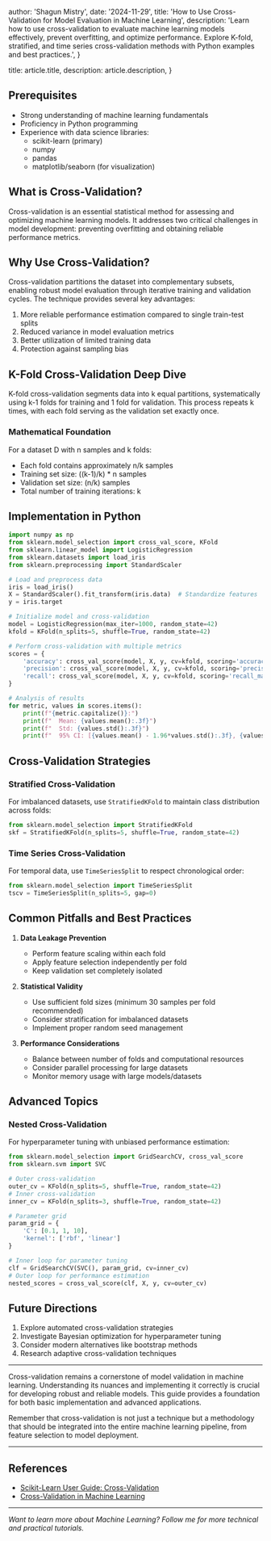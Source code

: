 
  author: 'Shagun Mistry',
  date: '2024-11-29',
  title: 'How to Use Cross-Validation for Model Evaluation in Machine Learning',
  description:
    'Learn how to use cross-validation to evaluate machine learning models effectively, prevent overfitting, and optimize performance. Explore K-fold, stratified, and time series cross-validation methods with Python examples and best practices.',
}

  title: article.title,
  description: article.description,
}


## Prerequisites

- Strong understanding of machine learning fundamentals
- Proficiency in Python programming
- Experience with data science libraries:
  - scikit-learn (primary)
  - numpy
  - pandas
  - matplotlib/seaborn (for visualization)

## What is Cross-Validation?

Cross-validation is an essential statistical method for assessing and optimizing machine learning models. It addresses two critical challenges in model development: preventing overfitting and obtaining reliable performance metrics.

## Why Use Cross-Validation?

Cross-validation partitions the dataset into complementary subsets, enabling robust model evaluation through iterative training and validation cycles. The technique provides several key advantages:

1. More reliable performance estimation compared to single train-test splits
2. Reduced variance in model evaluation metrics
3. Better utilization of limited training data
4. Protection against sampling bias

## K-Fold Cross-Validation Deep Dive

K-fold cross-validation segments data into k equal partitions, systematically using k-1 folds for training and 1 fold for validation. This process repeats k times, with each fold serving as the validation set exactly once.

### Mathematical Foundation

For a dataset D with n samples and k folds:

- Each fold contains approximately n/k samples
- Training set size: ((k-1)/k) \* n samples
- Validation set size: (n/k) samples
- Total number of training iterations: k

## Implementation in Python

```python
import numpy as np
from sklearn.model_selection import cross_val_score, KFold
from sklearn.linear_model import LogisticRegression
from sklearn.datasets import load_iris
from sklearn.preprocessing import StandardScaler

# Load and preprocess data
iris = load_iris()
X = StandardScaler().fit_transform(iris.data)  # Standardize features
y = iris.target

# Initialize model and cross-validation
model = LogisticRegression(max_iter=1000, random_state=42)
kfold = KFold(n_splits=5, shuffle=True, random_state=42)

# Perform cross-validation with multiple metrics
scores = {
    'accuracy': cross_val_score(model, X, y, cv=kfold, scoring='accuracy'),
    'precision': cross_val_score(model, X, y, cv=kfold, scoring='precision_macro'),
    'recall': cross_val_score(model, X, y, cv=kfold, scoring='recall_macro')
}

# Analysis of results
for metric, values in scores.items():
    print(f"{metric.capitalize()}:")
    print(f"  Mean: {values.mean():.3f}")
    print(f"  Std: {values.std():.3f}")
    print(f"  95% CI: [{values.mean() - 1.96*values.std():.3f}, {values.mean() + 1.96*values.std():.3f}]")
```

## Cross-Validation Strategies

### Stratified Cross-Validation

For imbalanced datasets, use `StratifiedKFold` to maintain class distribution across folds:

```python
from sklearn.model_selection import StratifiedKFold
skf = StratifiedKFold(n_splits=5, shuffle=True, random_state=42)
```

### Time Series Cross-Validation

For temporal data, use `TimeSeriesSplit` to respect chronological order:

```python
from sklearn.model_selection import TimeSeriesSplit
tscv = TimeSeriesSplit(n_splits=5, gap=0)
```

## Common Pitfalls and Best Practices

1. **Data Leakage Prevention**

   - Perform feature scaling within each fold
   - Apply feature selection independently per fold
   - Keep validation set completely isolated

2. **Statistical Validity**

   - Use sufficient fold sizes (minimum 30 samples per fold recommended)
   - Consider stratification for imbalanced datasets
   - Implement proper random seed management

3. **Performance Considerations**
   - Balance between number of folds and computational resources
   - Consider parallel processing for large datasets
   - Monitor memory usage with large models/datasets

## Advanced Topics

### Nested Cross-Validation

For hyperparameter tuning with unbiased performance estimation:

```python
from sklearn.model_selection import GridSearchCV, cross_val_score
from sklearn.svm import SVC

# Outer cross-validation
outer_cv = KFold(n_splits=5, shuffle=True, random_state=42)
# Inner cross-validation
inner_cv = KFold(n_splits=3, shuffle=True, random_state=42)

# Parameter grid
param_grid = {
    'C': [0.1, 1, 10],
    'kernel': ['rbf', 'linear']
}

# Inner loop for parameter tuning
clf = GridSearchCV(SVC(), param_grid, cv=inner_cv)
# Outer loop for performance estimation
nested_scores = cross_val_score(clf, X, y, cv=outer_cv)
```

## Future Directions

1. Explore automated cross-validation strategies
2. Investigate Bayesian optimization for hyperparameter tuning
3. Consider modern alternatives like bootstrap methods
4. Research adaptive cross-validation techniques

---

Cross-validation remains a cornerstone of model validation in machine learning. Understanding its nuances and implementing it correctly is crucial for developing robust and reliable models. This guide provides a foundation for both basic implementation and advanced applications.

Remember that cross-validation is not just a technique but a methodology that should be integrated into the entire machine learning pipeline, from feature selection to model deployment.

---

## References

- [Scikit-Learn User Guide: Cross-Validation](https://scikit-learn.org/stable/modules/cross_validation.html)
- [Cross-Validation in Machine Learning](https://www.analyticsvidhya.com/blog/2018/05/improve-model-performance-cross-validation-in-python-r/)

---

_Want to learn more about Machine Learning? Follow me for more technical and practical tutorials._
